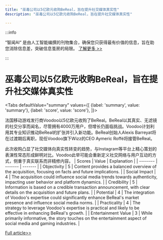 ```yaml
---
title: "巫毒公司以5亿欧元收购BeReal，旨在提升社交媒体真实性"
description: "巫毒公司以5亿欧元收购BeReal，旨在提升社交媒体真实性"

---
```



:::info

“智闻AI“ 是由人工智能编撰的刊物集合，确保您只获得最有价值的信息，旨在助您消除信息差，突破信息茧房的局限。  [了解更多 >>](/zh-Hans/docs/guides)

:::

# 巫毒公司以5亿欧元收购BeReal，旨在提升社交媒体真实性


<Tabs
	defaultValue="summary"
	values={[
	{label: 'summary', value: 'summary'},
	{label: 'score', value: 'score'},
]}>
<TabItem value="summary">


法国移动游戏发行商Voodoo以5亿欧元收购了BeReal。BeReal以其真实、无滤镜的社交分享而闻名，尽管拥有4000万用户，但增长仍面临挑战。Voodoo计划利用其专业知识推动BeReal的扩张并引入新功能。BeReal创始人Alexis Barreyat将在过渡期后离职，现任Voodoo旗下Wizz的CEO Aymeric Roffé将接管BeReal。

此次收购凸显了社交媒体向真实性转变的趋势，与Instagram等平台上精心策划的表演性常态形成鲜明对比。Voodoo此举可能会重新定义社交网络与用户互动的方式，侧重于真实联系而非精修内容。
</TabItem>
<TabItem value="score">
	| Scores     | Value   | Explanation |
	| -------- | ------- | ------- |
	| Objectivity  | 5    | Content provides a balanced overview of the acquisition, focusing on facts and future implications.    |
	| Social Impact | 4     | The acquisition could influence social media trends towards authenticity, impacting user behavior and platform dynamics.    |
	| Credibility    | 5    | Information is based on a credible transaction announcement, with clear details on the acquisition and future plans.    |
	| Potential    | 4    | The integration of Voodoo's expertise could significantly enhance BeReal's market presence and influence social media norms.    |
	| Practicality    | 4    | The strategy to leverage Voodoo's expertise is practical and likely to be effective in enhancing BeReal's growth.    |
	| Entertainment Value    | 3    | While primarily informative, the story touches on the entertainment aspect of social media and gaming industries.    |
</TabItem>
</Tabs>

[Full article>>](https://techcrunch.com/2024/06/11/bereal-is-being-acquired-by-mobile-apps-and-games-company-voodoo-for-e500m/)
